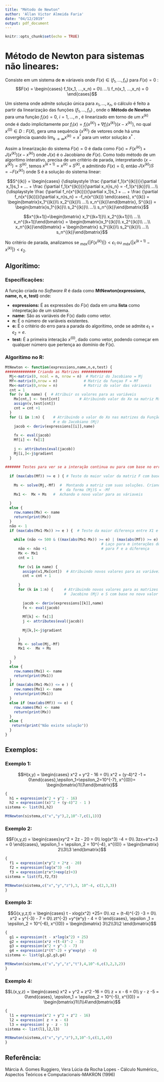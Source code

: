 ---
title: "Método de Newton"
author: 'Allan Victor Almeida Faria'
date: "04/12/2019"
output: pdf_document
---

```{r setup, include=FALSE}
knitr::opts_chunk$set(echo = TRUE)
```
# Método de Newton para sistemas não lineares:


Consiste em um sistema de **n** váriaveis onde $F(x) \in (f_1,...,f_n)$ para $F(x) = 0$ :  
$$F(x) = \begin{cases}
f_1(x_1, ...,x_n) = 0\\
...\\
f_n(x_1, ...,x_n) = 0
\end{cases}$$

Um sistema onde admite solução única para $x_1,...,x_n$, o cálculo é feito a partir da linearização das funções $(f_1,...,f_n)$ , onde o **Método de Newton** para uma função $f_i(x) = 0$, $i = 1,...,n$ , é linearizado em torno de um $x^{(k)}$ onde é dado implicitamente por $f_i(x) = f_i(x^{(k)}) + \nabla f_i(x^{(k)})(x - x^{(k)})$, no qual $x^{(0)} \in D:F(X)$, gera uma sequência $\{x^{(k)}\}$ de vetores onde há uma covergência quando $\displaystyle \lim_{k \to \infty} x^{(k)} = x^*$ para um vetor solução $x^{*}$ .

Assim a linearização do sistema $F(x) = 0$ é dada como $F(x) = F(x^{(k)}) + J(x^{(k)})(x-x^{(k)})$ onde $J(x)$ é o Jacobiano de $F(x)$. Como todo método de um algorítimo interativo, precisa de um critério de parada, interpretando $(x - x^{(k)}) = S^{(k)}$, temos $x^{(k+1)} = x^{(k)} + S^{(k)}$, e admitindo $F(x) = 0$, então $J(x^{(k)})S = -F(x^{(k)})$ onde S é a solução do sistema linear:

$$S^{(k)} = \begin{cases}
{\displaystyle \frac {\partial f_1(x^{(k)})}{\partial x_1}s_1 + ... + \frac {\partial f_1(x^{(k)})}{\partial x_n}s_n} = -f_1(x^{(k)})\\
...\\
{\displaystyle \frac {\partial f_n(x^{(k)})}{\partial x_1}s_1 + ... + \frac {\partial f_n(x^{(k)})}{\partial x_n}s_n} = -f_n(x^{(k)})
\end{cases},
x^{(k)} = \begin{bmatrix}x_1^{(k)}\\
x_2^{(k)}\\
...\\
x_n^{(k)}\end{bmatrix},
S^{(k)} = \begin{bmatrix}s_1^{(k)}\\
s_2^{(k)}\\
...\\
s_n^{(k)}\end{bmatrix}$$

$$x^{(k+1)}=\begin{bmatrix}
x_1^{(k+1)}\\
x_2^{(k+1)}\\
...\\
x_n^{(k+1)}\end{bmatrix} =
\begin{bmatrix}x_1^{(k)}\\
x_2^{(k)}\\
...\\
x_n^{(k)}\end{bmatrix} +
\begin{bmatrix}
s_1^{(k)}\\
s_2^{(k)}\\
...\\
s_n^{(k)}\end{bmatrix}$$

No critério de parada, analizamos se $_{max}\{ |F(x^{(k)}) | \} < \epsilon_1$  ou  $_{máx}\{| x^{(k+1)} - x^{(k)}   |\} < \epsilon_2$.

## Algorítimo:

### Específicações:
A função criada no *Software R* é dada como **MtNewton(expressions, name, n, e, test)** onde:

- **expressions:** É as expressões do $F(x)$ dada em uma **lista** como intepretação de um sistema.
- **name:** São as variáveis de F(x) dado como vetor.
- **n:** É o número de variáveis existentes.
- **e:** É o critério do erro para a parada do algorítimo, onde se admite $\epsilon_1 = \epsilon_2 = e$.
- **test:** É a primeira interação $x^{(0)}$, dado como vetor, podendo começar em qualquer número que pertença ao domínio de F(x).




### Algorítimo no R:

```{r}
MtNewton <- function(expressions,name,n,e,test) {
############## Criando as Matrizes ##############
  Mj<-matrix(0, ncol = n, nrow = n)  # Matriz do Jacobiano = Mj
  Mf<-matrix(0,nrow = n)            # Matriz da funçao F = Mf
  Mx<-matrix(0,nrow = n)            # Matriz do valor das váriaveis 
  cnt = 1
  for (v in name) {  # Atribuir os valores para as variáveis 
    Mx[cnt,] <- test[cnt]         # Atribuindo valor do Xo na matriz Mx
    assign(v,test[cnt])  
    cnt = cnt +1 
  }
  for (i in 1:n) {    # Atribuindo o valor do Xo nas matrizes da Função F (Mf) 
                      # e do Jacobiano (Mj)
    jacob <- deriv(expressions[[i]],name)
    
    fx <- eval(jacob)
    Mf[i] <- fx[1]
    
    j <- attributes(eval(jacob))
    Mj[i,]<-j$gradient
  }
  
####### Testes para ver se a interação continua ou para com base no erro ############
  
  if (max(abs(Mf)) >= e ) { # Teste do maior valor da matriz F com base no erro
    
    Ms <- solve(Mj,-Mf)  #  Montando a matriz com suas soluções. Criando um sistema 
                         #  da forma (Mj)S = -Mf
    Mx1 <-  Mx + Ms   #  Achando o novo valor para as váriaveis
    
  }
  else {
    row.names(Mx) <- name
    return(print(Mx))
  }
  não <- 1
  if (max(abs(Mx1-Mx)) >= e ) {  # Teste da maior diferença entre X1 e Xo
    
    while (não <= 500 & ((max(abs(Mx1-Mx)) >= e) | (max(abs(Mf)) >= e) )) {  
                                            # Laço para m interações do Teste
      não <- não +1                         # para F e a diferença
      Mx <- Mx1  
      cnt = 1
    
      for (v1 in name) {
        assign(v1,Mx[cnt])  # Atribuindo novos valores para as variáveis do Xo
        cnt = cnt + 1
    
      }
      for (k in 1:n) {     # Atribuindo novos valores para as matrizes F (Mf),
                           #  Jacobino (Mj) e S com base no novo valor de Xo
        
        jacob <- deriv(expressions[[k]],name)
        fx <- eval(jacob)
        
        Mf[k] <- fx[1]
        j <- attributes(eval(jacob))
        
        Mj[k,]<-j$gradient
        
      }
      Ms <- solve(Mj,-Mf)
      Mx1 <-  Mx + Ms
      
    }
  }
  else {
    row.names(Mx1) <- name
    return(print(Mx1))
  }
  if (max(abs(Mx1-Mx)) <= e ) {
    row.names(Mx1) <- name
    return(print(Mx1))
  }
  else if (max(abs(Mf)) <= e) {
    row.names(Mx) <- name
    return(print(Mx))
  }
  else {
   return(print("Não existe solução")) 
  }
}

```


## Exemplos:

### Exemplo 1:

$$H(x,y) = \begin{cases}
x^2 + y^2 - 16 = 0\\
x^2 + (y-4)^2 -1 = 0\end{cases},\epsilon_1=\epsilon_2=10^{-7}, x^{(0)}= \begin{bmatrix}1\\1\end{bmatrix}$$
```{r}
{
  h1 = expression(x^2 + y^2 - 16)
  h2 = expression((x)^2 + (y-4)^2 - 1 )
sistema <- list(h1,h2)

MtNewton(sistema,c("x","y"),2,10^-7,c(1,1))}

```

### Exemplo 2:

$$F(x,y,z) = \begin{cases}xy^2 + 2z - 20 = 0\\
log(x^3) -4 = 0\\
3zx+e^z+3 = 0
\end{cases}, \epsilon_1 = \epsilon_2 = 10^{-4}, x^{(0)} = \begin{bmatrix} 2\\3\\3 \end{bmatrix}$$

```{r}
{
  f1 = expression(x*y^2 + 2*z - 20)
  f2 = expression(log(x^3) -4)
  f3 = expression(z*x*3+exp(z)+3)
sistema = list(f1,f2,f3)

MtNewton(sistema,c("x","y","z"),3, 10^-4, c(2,3,3))
}

```

### Exemplo 3:

$$G(x,y,z,t) = \begin{cases}
t - xlog(x^2) +25= 0\\
xz + (t-4)^{-2} -3 = 0\\
x^2 + y^{-3} - 7 = 0\\
zt^{-2} +y^{e^y} - 4 = 0
\end{cases}, \epsilon _1 = \epsilon_2 = 10^{-6}, x^{(0)} = \begin{bmatrix}
3\\2\\3\\2
\end{bmatrix}$$

```{r}
{
  g1 = expression(t - x*log(x^2) + 25)
  g2 = expression(x*z +(t-4)^-2 - 3)
  g3 = expression(x^2 + y^-3 - 7)
  g4 = expression(z*(t^-2) + y^exp(y) - 4)
sistema <- list(g1,g2,g3,g4)

MtNewton(sistema,c("x","y","z","t"),4,10^-6,c(3,2,3,2))
}

```

### Exemplo 4:

$$L(x,y,z) = \begin{cases} x^2 + y^2 + z^2 -16 = 0\\
z + x - 6 = 0\\
y - z -5 = 0\end{cases}, \epsilon_1 = \epsilon_2 = 10^{-5}, x^{(0)} = \begin{bmatrix}1\\1\\4\end{bmatrix}$$
```{r}
{
  l1 = expression(x^2 + y^2 + z^2 - 16)
  l2 = expression( z + x - 6)
  l3 = expression( y - z - 5)
sistema <- list(l1,l2,l3)

MtNewton(sistema,c("x","y","z"),3,10^-5,c(1,1,4))
}
```

## Referência:

Márcia A. Gomes Ruggiero, Vera Lúcia da Rocha Lopes - Cálculo Numérico_ Aspectos Teóricos e Computacionais-MAKRON (1996)
